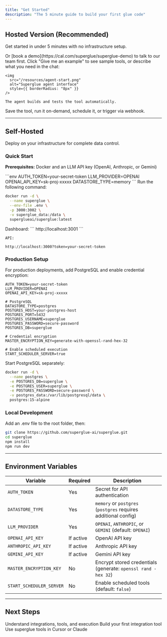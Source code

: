 ```yaml
---
title: "Get Started"
description: "The 5 minute guide to build your first glue code"
---
```


## Hosted Version (Recommended)

Get started in under 5 minutes with no infrastructure setup.

<Steps>
  <Step title="Sign up at app.superglue.cloud">
    Or [book a demo](https://cal.com/superglue/superglue-demo) to talk to our team first.
  </Step>

  <Step title="Build a tool">
    Click "Give me an example" to see sample tools, or describe what you need in the chat:

    <img
      src="/resources/agent-start.png"
      alt="Superglue agent interface"
      style={{ borderRadius: "8px" }}
    />

    The agent builds and tests the tool automatically.

  </Step>

  <Step title="Execute or schedule">
    Save the tool, run it on-demand, schedule it, or trigger via webhook.
  </Step>
</Steps>

---

## Self-Hosted

Deploy on your infrastructure for complete data control.

### Quick Start

**Prerequisites:** Docker and an LLM API key (OpenAI, Anthropic, or Gemini)

<Steps>
  <Step title="Create .env file">
```env
AUTH_TOKEN=your-secret-token
LLM_PROVIDER=OPENAI
OPENAI_API_KEY=sk-proj-xxxxx
DATASTORE_TYPE=memory
```
  </Step>

  <Step title="Run">
    Run the following command:

```bash
docker run -d \
  --name superglue \
  --env-file .env \
  -p 3000:3002 \
  -v superglue_data:/data \
  superglueai/superglue:latest
```

  </Step>

  <Step title="Access dashboard and API">
    Dashboard: 
```
http://localhost:3001
```
    
    API: 
```
http://localhost:3000?token=your-secret-token
```
  </Step>
</Steps>

### Production Setup

For production deployments, add PostgreSQL and enable credential encryption:

```env
AUTH_TOKEN=your-secret-token
LLM_PROVIDER=OPENAI
OPENAI_API_KEY=sk-proj-xxxxx

# PostgreSQL
DATASTORE_TYPE=postgres
POSTGRES_HOST=your-postgres-host
POSTGRES_PORT=5432
POSTGRES_USERNAME=superglue
POSTGRES_PASSWORD=secure-password
POSTGRES_DB=superglue

# Credential encryption
MASTER_ENCRYPTION_KEY=generate-with-openssl-rand-hex-32

# Enable scheduled execution
START_SCHEDULER_SERVER=true
```

Start PostgreSQL separately:

```bash
docker run -d \
  --name postgres \
  -e POSTGRES_DB=superglue \
  -e POSTGRES_USER=superglue \
  -e POSTGRES_PASSWORD=secure-password \
  -v postgres_data:/var/lib/postgresql/data \
  postgres:15-alpine
```

### Local Development

Add an .env file to the root folder, then:

```bash
git clone https://github.com/superglue-ai/superglue.git
cd superglue
npm install
npm run dev
```

---

## Environment Variables

| Variable                 | Required  | Description                                                    |
| ------------------------ | --------- | -------------------------------------------------------------- |
| `AUTH_TOKEN`             | Yes       | Secret for API authentication                                  |
| `DATASTORE_TYPE`         | Yes       | `memory` or `postgres` (`postgres` requires additional config) |
| `LLM_PROVIDER`           | Yes       | `OPENAI`, `ANTHROPIC`, or `GEMINI` (default: `OPENAI`)         |
| `OPENAI_API_KEY`         | If active | OpenAI API key                                                 |
| `ANTHROPIC_API_KEY`      | If active | Anthropic API key                                              |
| `GEMINI_API_KEY`         | If active | Gemini API key                                                 |
| `MASTER_ENCRYPTION_KEY`  | No        | Encrypt stored credentials (generate: `openssl rand -hex 32`)  |
| `START_SCHEDULER_SERVER` | No        | Enable scheduled tools (default: `false`)                      |

---

## Next Steps

<CardGroup cols={3}>
  <Card
    title="Core Concepts"
    icon="lightbulb"
    href="/getting-started/core-concepts"
  >
    Understand integrations, tools, and execution
  </Card>
  <Card
    title="Using the Agent"
    icon="wand-magic-sparkles"
    href="/getting-started/using-the-agent"
  >
    Build your first integration tool
  </Card>
  <Card title="MCP Overview" icon="plug" href="/mcp/overview">
    Use superglue tools in Cursor or Claude
  </Card>
</CardGroup>
